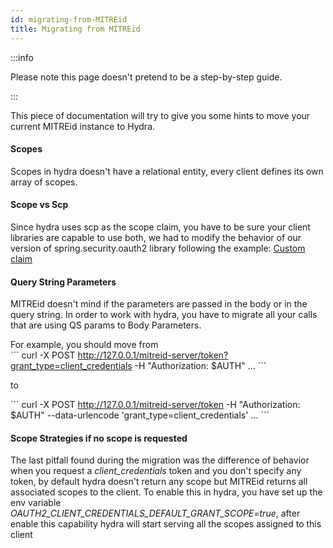 ```yaml
---
id: migrating-from-MITREid
title: Migrating from MITREid
---
```


:::info

Please note this page doesn't pretend to be a step-by-step guide.

:::

This piece of documentation will try to give you some hints to move your current MITREid instance to Hydra. 

#### Scopes

Scopes in hydra doesn't have a relational entity, every client defines its own array of scopes.

#### Scope vs Scp

Since hydra uses scp as the scope claim, you have to be sure your client libraries are capable to use both, we had to modify the behavior of our version of spring.security.oauth2 library following the example: [Custom claim](https://dev.to/toojannarong/spring-security-with-jwt-the-easiest-way-2i43)

#### Query String Parameters
MITREid doesn't mind if the parameters are passed in the body or in the query string. In order to work with hydra, you have to migrate all your calls that are using QS params to Body Parameters.

For example, you should move from   
\```
curl -X POST  http://127.0.0.1/mitreid-server/token?grant_type=client_credentials -H "Authorization: $AUTH" ... 
\```

to

\```
curl -X POST  http://127.0.0.1/mitreid-server/token -H "Authorization: $AUTH" --data-urlencode 'grant_type=client_credentials' ...
\```

#### Scope Strategies if no scope is requested

The last pitfall found during the migration was the difference of behavior when you request a *client_credentials* token and you don't specify any token,
by default hydra doesn't return any scope but MITREid returns all associated scopes to the client. To enable this in hydra, you have set up the env variable *OAUTH2_CLIENT_CREDENTIALS_DEFAULT_GRANT_SCOPE=true*,
after enable this capability hydra will start serving all the scopes assigned to this client 
